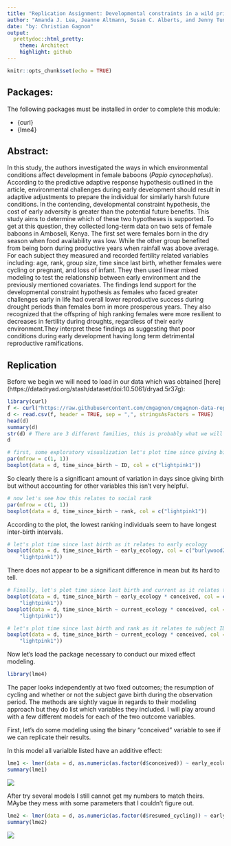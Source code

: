```yaml
---
title: "Replication Assignment: Developmental constraints in a wild primate"
author: "Amanda J. Lea, Jeanne Altmann, Susan C. Alberts, and Jenny Tung"
date: "by: Christian Gagnon"
output:
  prettydoc::html_pretty:
    theme: Architect
    highlight: github
---
```


```r
knitr::opts_chunk$set(echo = TRUE)
```


## Packages:
The following packages must be installed in order to complete this module:

* {curl}
* {lme4}

## Abstract:
In this study, the authors investigated the ways in which environmental conditions affect development in female baboons (*Papio cynocephalus*). According to the predictive adaptive response hypothesis outlined in the article, environmental challenges during early development should result in adaptive adjustments to prepare the individual for similarly harsh future conditions. In the contending, developmental constraint hypothesis, the cost of early adversity is greater than the potential future benefits. This study aims to determine which of these two hypotheses is supported. To get at this question, they collected long-term data on two sets of female baboons in Amboseli, Kenya. The first set were females born in the dry season when food availability was low. While the other group benefited from being born during productive years when rainfall was above average. For each subject they measured and recorded fertility related variables including: age, rank, group size, time since last birth, whether females were cycling or pregnant, and loss of infant. They then used linear mixed modeling to test the relationship between early environment and the previously mentioned covariates. The findings lend support for the developmental constraint hypothesis as females who faced greater challenges early in life had overall lower reproductive success during drought periods than females born in more prosperous years. They also recognized that the offspring of high ranking females were more resilient to decreases in fertility during droughts, regardless of their early environment.They interpret these findings as suggesting that poor conditions during early development having long term detrimental reproductive ramifications.

## Replication

Before we begin we will need to load in our data which was obtained [here] (https://datadryad.org/stash/dataset/doi:10.5061/dryad.5r37g):

```r
library(curl)
f <- curl("https://raw.githubusercontent.com/cmgagnon/cmgagnon-data-replication-assignment/master/dev_constraints_dryad_dataset.csv")
d <- read.csv(f, header = TRUE, sep = ",", stringsAsFactors = TRUE)
head(d)
summary(d)
str(d) # There are 3 different families, this is probably what we will use for the analysis
d
```
```r
# first, some exploratory visualization let's plot time since giving birth (days) in relation to subject ID
par(mfrow = c(1, 1))
boxplot(data = d, time_since_birth ~ ID, col = c("lightpink1"))
```
So clearly there is a significant amount of variation in days since giving birth but without accounting for other variables this isn't very helpful.

```r
# now let's see how this relates to social rank
par(mfrow = c(1, 1))
boxplot(data = d, time_since_birth ~ rank, col = c("lightpink1"))
```
According to the plot, the lowest ranking individuals seem to have longest inter-birth intervals.

```r
# let's plot time since last birth as it relates to early ecology
boxplot(data = d, time_since_birth ~ early_ecology, col = c("burlywood2", 
    "lightpink1"))
```
There does not appear to be a significant difference in mean but its hard to tell.
```r
# Finally, let's plot time since last birth and current as it relates to having given birth
boxplot(data = d, time_since_birth ~ early_ecology * conceived, col = c("burlywood2", 
    "lightpink1"))
boxplot(data = d, time_since_birth ~ current_ecology * conceived, col = c("burlywood2", 
    "lightpink1"))
```

```r
# let's plot time since last birth and rank as it relates to subject ID
boxplot(data = d, time_since_birth ~ current_ecology * conceived, col = c("burlywood2", 
    "lightpink1"))
```

Now let's load the package necessary to conduct our mixed effect modeling.
```r
library(lme4)
```

The paper looks independently at two fixed outcomes; the resumption of cycling and whether or not the subject gave birth during the observation period. The methods are sightly vague in regards to their modeling approach but they do list which variables they included. I will play around with a few different models for each of the two outcome variables. 

First, let's do some modeling using the binary "conceived" variable to see if we can replicate their results.


In this model all varialble listed have an additive effect:
```r
lme1 <- lmer(data = d, as.numeric(as.factor(d$conceived)) ~ early_ecology + current_ecology + age + rank + grp_size + time_since_birth + infant_death + preg_at_start + (early_ecology * current_ecology) + (1|ID), REML=FALSE)
summary(lme1)
```

<img src="img/Conception_table" width="###px"/>


After try several models I still cannot get my numbers to match theirs. MAybe they mess with some parameters that I couldn't figure out.

```r
lme2 <- lmer(data = d, as.numeric(as.factor(d$resumed_cycling)) ~ early_ecology + current_ecology + age + rank + grp_size + time_since_birth + infant_death + resumed_cycling + (early_ecology * current_ecology) + (1|ID), REML=FALSE)
summary(lme2)
```

<img src="img/Cycling_table" width="###px"/>

